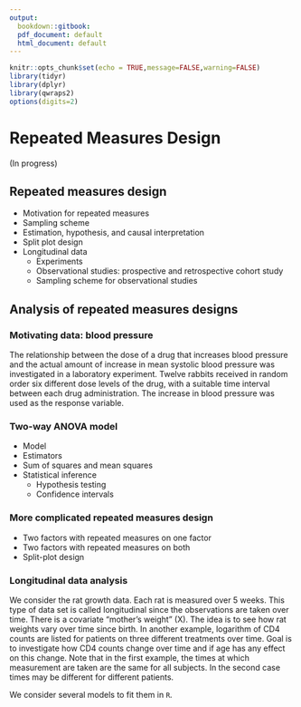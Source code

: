 ```yaml
---
output:
  bookdown::gitbook:
  pdf_document: default
  html_document: default
---
```


```r
knitr::opts_chunk$set(echo = TRUE,message=FALSE,warning=FALSE)
library(tidyr) 
library(dplyr)
library(qwraps2)
options(digits=2)
```


# Repeated Measures Design {#ch:repeated}

(In progress)

## Repeated measures design

* Motivation for repeated measures
* Sampling scheme
* Estimation, hypothesis, and causal interpretation
* Split plot design
* Longitudinal data
    - Experiments
    - Observational studies: prospective and retrospective cohort study
    - Sampling scheme for observational studies


## Analysis of repeated measures designs

### Motivating data: blood pressure

The relationship between the dose of a drug that increases blood pressure and the actual amount of increase in mean systolic blood pressure was investigated in a laboratory experiment. Twelve rabbits received in random order six different dose levels of the drug, with a suitable time interval between
each drug administration. The increase in blood pressure was used as the response variable.

### Two-way ANOVA model

* Model
* Estimators
* Sum of squares and mean squares
* Statistical inference
    - Hypothesis testing
    - Confidence intervals

### More complicated repeated measures design

* Two factors with repeated measures on one factor
* Two factors with repeated measures on both
* Split-plot design

### Longitudinal data analysis

We consider the rat growth data. Each rat is measured over 5 weeks. This type of data set is called longitudinal since the observations are taken over time. There is a covariate "mother's weight" (X). The idea is to see how rat weights vary over time since birth. In another example, logarithm of CD4 counts are listed for patients on three different treatments over time. Goal is to investigate how CD4 counts change over time and if age has any effect on
this change. Note that in the first example, the times at which measurement are taken are the same for all subjects. In the second case times may be different for different patients.

We consider several models to fit them in `R`. 
